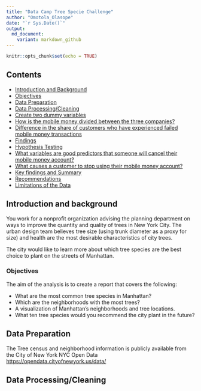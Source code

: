 ```yaml
---
title: "Data Camp Tree Specie Challenge"
author: "Omotola_Olasope"
date: "`r Sys.Date()`"
output: 
  md_document:
    variant: markdown_github
---
```


```r
knitr::opts_chunk$set(echo = TRUE)
```
## Contents
 - [Introduction and Background](#introduction-and-background)
  * [Objectives](#objectives)
 - [Data Preparation](#data-preparation)
 - [Data Processing/Cleaning](#data-processingcleaning)
 - [Create two dummy variables](#create-two-dummy-variables-for-whether-each-participant-is)
 - [How is the mobile money divided between the three companies?](#how-is-the-mobile-money-market-divided-between-the-three-companies)
 - [Difference in the share of customers who have experienced failed mobile money transactions](#is-there-a-difference-in-the-share-of-customers-who-have-experienced-failed-mobile-money-transactions-in-rural-and-urban-villages-if-so-is-it-statistically-significant)
  * [Findings](#findings)
  * [Hypothesis Testing](#hypothesis-testing)
 - [What variables are good predictors that someone will cancel their mobile money account?](#what-variables-are-good-predictors-that-someone-will-cancel-their-mobile-money-account)
 - [What causes a customer to stop using their mobile money account?](#what-causes-a-customer-to-stop-using-their-mobile-money-account)
 - [Key findings and Summary](#key-findings-and-summary)
  * [Recommendations](#recommendations)
  * [Limitations of the Data](#limitations-of-the-data)
 
## Introduction and background
You work for a nonprofit organization advising the planning department on ways to improve the quantity and quality of trees in New York City. The urban design team believes tree size (using trunk diameter as a proxy for size) and health are the most desirable characteristics of city trees.

The city would like to learn more about which tree species are the best choice to plant on the streets of Manhattan.

### Objectives
The aim of the analysis is to create a report that covers the following:

- What are the most common tree species in Manhattan?
- Which are the neighborhoods with the most trees?
- A visualization of Manhattan's neighborhoods and tree locations.
- What ten tree species would you recommend the city plant in the future?

## Data Preparation
The Tree census and neighborhood information is publicly available from the City of New York NYC Open Data <https://opendata.cityofnewyork.us/data/>

## Data Processing/Cleaning





